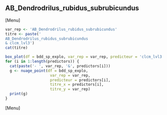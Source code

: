##  AB_Dendrodrilus_rubidus_subrubicundus
[Menu]
```r
var_rep <- 'AB_Dendrodrilus_rubidus_subrubicundus'
titre <- paste('
AB_Dendrodrilus_rubidus_subrubicundus
& clcm_lvl3')
cat(titre)

box_plot(df = bdd_sp_explo, var_rep = var_rep, predicteur = 'clcm_lvl3', titre_x = 'clcm_lvl3', titre_y = var_rep)
for (i in 1:length(predictors)) {
  cat(paste('- ', var_rep, '&', predictors[i]))
  g <- nuage_point(df = bdd_sp_explo,
                    var_rep = var_rep,
                    predicteur = predictors[i],
                    titre_x = predictors[i],
                    titre_y = var_rep)
  print(g)
}
```
[Menu] 



